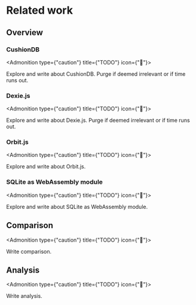
# Related work

## Overview

### CushionDB

<Admonition type={"caution"} title={"TODO"} icon={"🚧"}>

Explore and write about CushionDB. Purge if deemed irrelevant or if time runs out.

</Admonition>

### Dexie.js

<Admonition type={"caution"} title={"TODO"} icon={"🚧"}>

Explore and write about Dexie.js. Purge if deemed irrelevant or if time runs out.

</Admonition>

### Orbit.js

<Admonition type={"caution"} title={"TODO"} icon={"🚧"}>

Explore and write about Orbit.js.

</Admonition>

### SQLite as WebAssembly module

<Admonition type={"caution"} title={"TODO"} icon={"🚧"}>

Explore and write about SQLite as WebAssembly module.

</Admonition>

## Comparison

<Admonition type={"caution"} title={"TODO"} icon={"🚧"}>

Write comparison.

</Admonition>

## Analysis

<Admonition type={"caution"} title={"TODO"} icon={"🚧"}>

Write analysis.

</Admonition>
